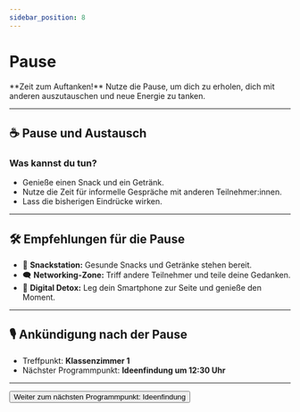 ```yaml
---
sidebar_position: 8
---
```


# Pause

<Admonition type="info" icon="☕">
  **Zeit zum Auftanken!**  
  Nutze die Pause, um dich zu erholen, dich mit anderen auszutauschen und neue Energie zu tanken.
</Admonition>

---

## ☕ **Pause und Austausch**

### **Was kannst du tun?**
- Genieße einen Snack und ein Getränk.  
- Nutze die Zeit für informelle Gespräche mit anderen Teilnehmer:innen.  
- Lass die bisherigen Eindrücke wirken.  

---

## 🛠️ **Empfehlungen für die Pause**

- 🍏 **Snackstation:** Gesunde Snacks und Getränke stehen bereit.  
- 🗨️ **Networking-Zone:** Triff andere Teilnehmer und teile deine Gedanken.  
- 📱 **Digital Detox:** Leg dein Smartphone zur Seite und genieße den Moment.  

---

## 🎙️ **Ankündigung nach der Pause**

- Treffpunkt: **Klassenzimmer 1**  
- Nächster Programmpunkt: **Ideenfindung um 12:30 Uhr**  

---

<Button destination="/roadmap/docs/startup-basics/yfn-school/day1/idea">
  Weiter zum nächsten Programmpunkt: Ideenfindung
</Button>